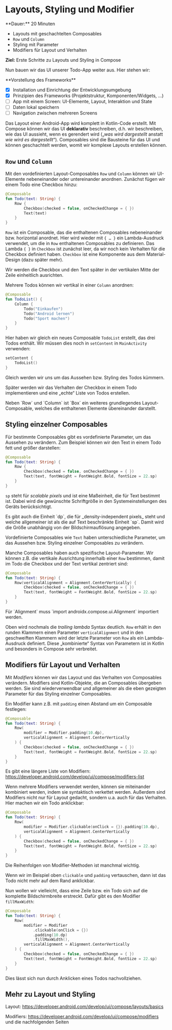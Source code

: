 
# Layouts, Styling und Modifier

<Callout>
  **Dauer:** 20 Minuten

  - Layouts mit geschachtelten Composables
  - `Row` und `Column`
  - Styling mit Parameter 
  - Modifiers für Layout und Verhalten

  **Ziel:** Erste Schritte zu Layouts und Styling in Compose
</Callout>

Nun bauen wir das UI unserer Todo-App weiter aus. Hier stehen wir:

<Callout type="info">
**Vorstellung des Frameworks**

- [x] Installation und Einrichtung der Entwicklungsumgebung
- [x] Prinzipien des Frameworks (Projektstruktur, Komponenten/Widgets, …)
- [ ] App mit einem Screen: UI-Elemente, Layout, Interaktion und State
- [ ] Daten lokal speichern
- [ ] Navigation zwischen mehreren Screens

</Callout>

Das Layout einer Android-App wird komplett in Kotlin-Code erstellt.
Mit Compose können wir das UI **deklarativ** beschreiben, d.h. wir 
beschreiben, wie das UI aussieht, wenn es gerendert wird („_was wird
dargestellt_ anstatt _wie wird es dargestellt_“). Composables sind die
Bausteine für das UI und können geschachtelt werden, womit wir komplexe 
Layouts erstellen können.

## `Row` und `Column`

Mit den vordefinierten Layout-Composables `Row` 
und `Column` können wir UI-Elemente nebeneinander oder 
untereinander anordnen. Zunächst fügen wir einem Todo 
eine Checkbox hinzu:

```kotlin {3-5}
@Composable
fun Todo(text: String) {
    Row {
        Checkbox(checked = false, onCheckedChange = { })
        Text(text)
    }
}
```

`Row` ist ein Composable, das die enthaltenen Composables
nebeneinander bzw. horizontal anordnet. Hier wird wieder mit `{ … }` 
ein Lambda-Ausdruck verwendet, um die in `Row` enthaltenen 
Composables zu definieren. Das Lambda `{ }` in `Checkbox` 
ist zunächst leer, da wir noch kein Verhalten für die Checkbox 
definiert haben. `Checkbox` ist eine Komponente aus dem 
Material-Design (dazu später mehr).

<Callout type="important">
Wir werden die Checkbox und den Text später in der vertikalen 
Mitte der Zeile einheitlich ausrichten.
</Callout>

Mehrere Todos können wir vertikal in einer `Column` anordnen:

```kotlin
@Composable
fun TodoList() {
    Column {
        Todo("Einkaufen")
        Todo("Android lernen")
        Todo("Sport machen")
    }
}
``` 

Hier haben wir gleich ein neues Composable `TodoList` erstellt,
das drei Todos enthält. Wir müssen dies noch in `setContent`
in `MainActivity` verwenden:

```kotlin {2}
setContent {
    TodoList()
}
```

Gleich werden wir uns um das Aussehen bzw. Styling des Todos kümmern.

Später werden wir das Verhalten der Checkbox in einem Todo 
implementieren und eine „echte“ Liste von Todos erstellen.

<Callout type="info">
Neben `Row` und `Column` ist `Box` ein weiteres grundlegendes Layout-Composable, welches die enthaltenen Elemente übereinander 
darstellt.
</Callout>

## Styling einzelner Composables

Für bestimmte Composables gibt es vordefinierte Parameter, um das 
Aussehen zu verändern. Zum Beispiel können wir den Text in einem Todo
fett und größer darstellen:

```kotlin {5}
@Composable
fun Todo(text: String) {
    Row {
        Checkbox(checked = false, onCheckedChange = { })
        Text(text, fontWeight = FontWeight.Bold, fontSize = 22.sp)
    }
}
```

`sp` steht für _scalable pixels_ und ist eine Maßeinheit, die für Text
bestimmt ist. Dabei wird die gewünschte Schriftgröße in den Systemeinstellungen 
des Geräts berücksichtigt.

<Callout type="info">
Es gibt auch die Einheit `dp`, die für _density-independent pixels_ steht und
welche allgemeiner ist als die auf Text beschränkte Einheit `sp`. Damit 
wird die Größe unabhängig von der Bildschirmauflösung angegeben. 
</Callout>

Vordefinierte Composables wie `Text` haben unterschiedliche Parameter, 
um das Aussehen bzw. Styling einzelner Composables zu verändern.

Manche Composables haben auch spezifische Layout-Parameter. Wir
können z.B. die vertikale Ausrichtung innerhalb einer `Row` bestimmen,
damit im Todo die Checkbox und der Text vertikal zentriert sind:

```kotlin {3}
@Composable
fun Todo(text: String) {
    Row(verticalAlignment = Alignment.CenterVertically) {
        Checkbox(checked = false, onCheckedChange = { })
        Text(text, fontWeight = FontWeight.Bold, fontSize = 22.sp)
    }
}
```

<Callout type="important">
Für `Alignment` muss `import androidx.compose.ui.Alignment` importiert werden.
</Callout>

Oben wird nochmals die _trailing lambda_ Syntax deutlich. `Row` erhält in 
den runden Klammern einen Parameter `verticalAlignment` und in den 
geschweiften Klammern wird der letzte Parameter von `Row` als ein Lambda-Ausdruck 
definiert. Diese „kombinierte“ Syntax von Parametern ist in Kotlin und besonders in Compose sehr verbreitet.

## Modifiers für Layout und Verhalten

Mit _Modifiers_ können wir das Layout und das Verhalten von Composables
verändern. Modifiers sind Kotlin-Objekte, die an Composables übergeben
werden. Sie sind wiederverwendbar und allgemeiner als die eben gezeigten
Parameter für das Styling einzelner Composables.

Ein Modifier kann z.B. mit `padding` einen Abstand um ein Composable
festlegen:

```kotlin {4-5}
@Composable
fun Todo(text: String) {
    Row(
        modifier = Modifier.padding(10.dp),
        verticalAlignment = Alignment.CenterVertically
    ) {
        Checkbox(checked = false, onCheckedChange = { })
        Text(text, fontWeight = FontWeight.Bold, fontSize = 22.sp)
    }
}
```

Es gibt eine längere Liste von Modifiern: https://developer.android.com/develop/ui/compose/modifiers-list

Wenn mehrere Modifiers verwendet werden, können sie miteinander kombiniert 
werden, indem sie syntaktisch verkettet werden. Außerdem sind Modifiers nicht
nur für Layout gedacht, sondern u.a. auch für das Verhalten. Hier machen
wir ein Todo anklickbar:

```kotlin {4}
@Composable
fun Todo(text: String) {
    Row(
        modifier = Modifier.clickable(onClick = {}).padding(10.dp),
        verticalAlignment = Alignment.CenterVertically
    ) {
        Checkbox(checked = false, onCheckedChange = { })
        Text(text, fontWeight = FontWeight.Bold, fontSize = 22.sp)
    }
}
```

<Callout>
Die Reihenfolgen von Modifier-Methoden ist manchmal wichtig. 

Wenn wir im Beispiel oben `clickable` und `padding` vertauschen,
dann ist das Todo nicht mehr auf dem Rand anklickbar.
</Callout>

Nun wollen wir vielleicht, dass eine Zeile bzw. ein Todo sich
auf die komplette Bildschirmbreite erstreckt. Dafür gibt es den
Modifier `fillMaxWidth`:

```kotlin {7}
@Composable
fun Todo(text: String) {
    Row(
        modifier = Modifier
            .clickable(onClick = {})
            .padding(10.dp)
            .fillMaxWidth(),
        verticalAlignment = Alignment.CenterVertically
    ) {
        Checkbox(checked = false, onCheckedChange = { })
        Text(text, fontWeight = FontWeight.Bold, fontSize = 22.sp)
    }
}
```

Dies lässt sich nun durch Anklicken eines Todos nachvollziehen.

## Mehr zu Layout und Styling

Layout: https://developer.android.com/develop/ui/compose/layouts/basics

Modifiers: https://developer.android.com/develop/ui/compose/modifiers und die nachfolgenden Seiten 